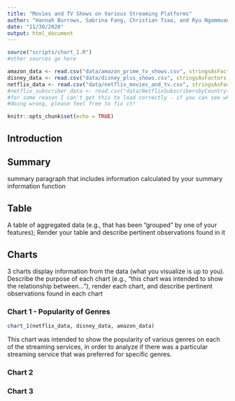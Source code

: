 ```yaml
---
title: "Movies and TV Shows on Various Streaming Platforms"
author: "Hannah Burrows, Sabrina Fang, Christian Tsao, and Ryu Ngammuang"
date: "11/30/2020"
output: html_document
---
```



```r
source("scripts/chart_1.R")
#other sources go here

amazon_data <- read.csv("data/amazon_prime_tv_shows.csv", stringsAsFactors = FALSE)
disney_data <- read.csv("data/disney_plus_shows.csv", stringsAsFactors = FALSE)
netflix_data <- read.csv("data/netflix_movies_and_tv.csv", stringsAsFactors = FALSE)
#netflix_subscriber_data <- read.csv("data/NetflixSubscribersbyCountryfrom2018toQ2_2020", stringsAsFactors = FALSE)
#for some reason I can't get this to load correctly - if you can see what I'm
#doing wrong, please feel free to fix it! 

knitr::opts_chunk$set(echo = TRUE)
```

## Introduction



## Summary
summary paragraph that includes information calculated by your summary
information function


## Table
A table of  aggregated data (e.g., that has been "grouped" by one of your
features); Render your table and describe pertinent observations found in it


## Charts
3 charts display information from the data (what you visualize is up to you).
Describe the purpose of each chart (e.g., "this chart was intended to show the 
relationship between..."), render each chart, and describe pertinent 
observations found in each chart

### Chart 1 - Popularity of Genres
```r
chart_1(netflix_data, disney_data, amazon_data)
```
This chart was intended to show the popularity of various genres on each of the
streaming services, in order to analyze if there was a particular streaming
service that was preferred for specific genres. 

### Chart 2


### Chart 3
